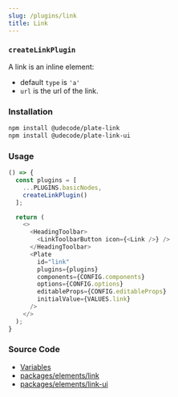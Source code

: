 ```yaml
---
slug: /plugins/link
title: Link
---
```


### `createLinkPlugin`

A link is an inline element:
- default `type` is `'a'`
- `url` is the url of the link.

### Installation

```bash npm2yarn
npm install @udecode/plate-link
npm install @udecode/plate-link-ui
```

### Usage

```ts live
() => {
  const plugins = [
    ...PLUGINS.basicNodes,
    createLinkPlugin()
  ];

  return (
    <>
      <HeadingToolbar>
        <LinkToolbarButton icon={<Link />} />
      </HeadingToolbar>
      <Plate
        id="link"
        plugins={plugins}
        components={CONFIG.components}
        options={CONFIG.options}
        editableProps={CONFIG.editableProps}
        initialValue={VALUES.link}
      />
    </>
  );
}
```

### Source Code

- [Variables](https://github.com/udecode/plate/blob/main/docs/src/live/live.tsx)
- [packages/elements/link](https://github.com/udecode/plate/tree/main/packages/elements/link/src)
- [packages/elements/link-ui](https://github.com/udecode/plate/tree/main/packages/elements/link-ui/src)
